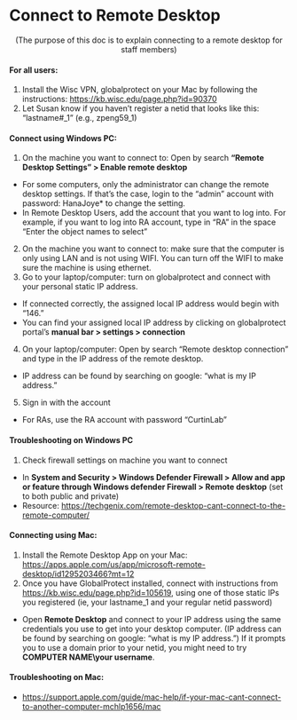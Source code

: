 # Connect to Remote Desktop


<center>(The purpose of this doc is to explain connecting to a remote desktop for staff members)</center>

#### For all users:

1.  Install the Wisc VPN, globalprotect on your Mac by following the instructions: <https://kb.wisc.edu/page.php?id=90370>\
2.  Let Susan know if you haven't register a netid that looks like this: "lastname#\_1" (e.g., zpeng59_1)

#### Connect using Windows PC:

1.  On the machine you want to connect to: Open by search **"Remote Desktop Settings" \> Enable remote desktop**\

-   For some computers, only the administrator can change the remote desktop settings. If that's the case, login to the "admin" account with password: HanaJoye\* to change the setting.\
-   In Remote Desktop Users, add the account that you want to log into. For example, if you want to log into RA account, type in "RA" in the space "Enter the object names to select"\

2.  On the machine you want to connect to: make sure that the computer is only using LAN and is not using WIFI. You can turn off the WIFI to make sure the machine is using ethernet.\
3.  Go to your laptop/computer: turn on globalprotect and connect with your personal static IP address.\

-   If connected correctly, the assigned local IP address would begin with "146."\
-   You can find your assigned local IP address by clicking on globalprotect portal's **manual bar \> settings \> connection**\

4.  On your laptop/computer: Open by search "Remote desktop connection" and type in the IP address of the remote desktop.\

-   IP address can be found by searching on google: "what is my IP address."\

5.  Sign in with the account\

-   For RAs, use the RA account with password "CurtinLab"

#### Troubleshooting on Windows PC

1.  Check firewall settings on machine you want to connect\

-   In **System and Security \> Windows Defender Firewall \> Allow and app or feature through Windows defender Firewall \> Remote desktop** (set to both public and private)\
-   Resource: <https://techgenix.com/remote-desktop-cant-connect-to-the-remote-computer/>

#### Connecting using Mac:

1.  Install the Remote Desktop App on your Mac: <https://apps.apple.com/us/app/microsoft-remote-desktop/id1295203466?mt=12>\
2.  Once you have GlobalProtect installed, connect with instructions from <https://kb.wisc.edu/page.php?id=105619>, using one of those static IPs you registered (ie, your lastname_1 and your regular netid password)\

-   Open **Remote Desktop** and connect to your IP address using the same credentials you use to get into your desktop computer. (IP address can be found by searching on google: "what is my IP address.") If it prompts you to use a domain prior to your netid, you might need to try **COMPUTER NAME\\your username**.

#### Troubleshooting on Mac:

-   <https://support.apple.com/guide/mac-help/if-your-mac-cant-connect-to-another-computer-mchlp1656/mac>
